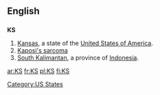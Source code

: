 {{also|ks|k's|K's}}
==English==

==={{abbreviation}}===
'''KS'''

# [[Kansas]], a state of the [[United States of America]].
# [[w:Kaposi's sarcoma|Kaposi's sarcoma]]
# [[South Kalimantan]], a province of [[Indonesia]].

[[Category:US States]]

[[ar:KS]]
[[fr:KS]]
[[pl:KS]]
[[fi:KS]]